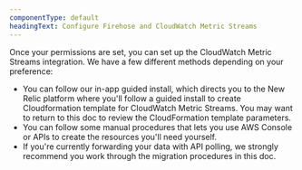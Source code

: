 ```yaml
---
componentType: default
headingText: Configure Firehose and CloudWatch Metric Streams
---
```


Once your permissions are set, you can set up the CloudWatch Metric Streams integration. We have a few different methods depending on your preference:

* You can follow our in-app guided install, which directs you to the New Relic platform where you'll follow a guided install to create Cloudformation template for CloudWatch Metric Streams. You may want to return to this doc to review the CloudFormation template parameters.
* You can follow some manual procedures that lets you use AWS Console or APIs to create the resources you'll need yourself.
* If you're currently forwarding your data with API polling, we strongly recommend you work through the migration procedures in this doc.  